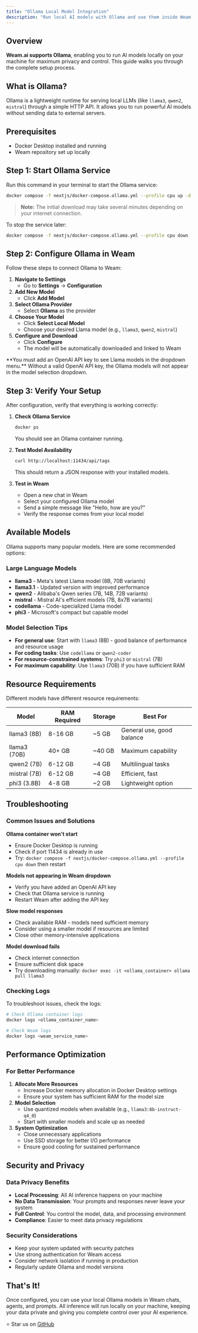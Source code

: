 ```yaml
---
title: "Ollama Local Model Integration"
description: "Run local AI models with Ollama and use them inside Weam.ai"
---
```


## Overview

**Weam.ai supports Ollama**, enabling you to run AI models locally on your machine for maximum privacy and control. This guide walks you through the complete setup process.

## What is Ollama?

Ollama is a lightweight runtime for serving local LLMs (like `llama3`, `qwen2`, `mistral`) through a simple HTTP API. It allows you to run powerful AI models without sending data to external servers.

## Prerequisites

- Docker Desktop installed and running
- Weam repository set up locally

## Step 1: Start Ollama Service

Run this command in your terminal to start the Ollama service:

```bash
docker compose -f nextjs/docker-compose.ollama.yml --profile cpu up -d
```

> **Note:** The initial download may take several minutes depending on your internet connection.

To stop the service later:

```bash
docker compose -f nextjs/docker-compose.ollama.yml --profile cpu down
```

## Step 2: Configure Ollama in Weam

Follow these steps to connect Ollama to Weam:

1. **Navigate to Settings**
   - Go to **Settings** → **Configuration**
2. **Add New Model**
   - Click **Add Model**
3. **Select Ollama Provider**
   - Select **Ollama** as the provider
4. **Choose Your Model**
   - Click **Select Local Model**
   - Choose your desired Llama model (e.g., `llama3`, `qwen2`, `mistral`)
5. **Configure and Download**
   - Click **Configure**
   - The model will be automatically downloaded and linked to Weam

<Warning>
  **You must add an OpenAI API key to see Llama models in the dropdown menu.** Without a valid OpenAI API key, the Ollama models will not appear in the model selection dropdown.
</Warning>

## Step 3: Verify Your Setup

After configuration, verify that everything is working correctly:

1. **Check Ollama Service**

   ```bash
   docker ps
   ```

   You should see an Ollama container running.
2. **Test Model Availability**

   ```bash
   curl http://localhost:11434/api/tags
   ```

   This should return a JSON response with your installed models.
3. **Test in Weam**
   - Open a new chat in Weam
   - Select your configured Ollama model
   - Send a simple message like "Hello, how are you?"
   - Verify the response comes from your local model

## Available Models

Ollama supports many popular models. Here are some recommended options:

### Large Language Models

- **llama3** - Meta's latest Llama model (8B, 70B variants)
- **llama3.1** - Updated version with improved performance
- **qwen2** - Alibaba's Qwen series (7B, 14B, 72B variants)
- **mistral** - Mistral AI's efficient models (7B, 8x7B variants)
- **codellama** - Code-specialized Llama model
- **phi3** - Microsoft's compact but capable model

### Model Selection Tips

- **For general use**: Start with `llama3` (8B) - good balance of performance and resource usage
- **For coding tasks**: Use `codellama` or `qwen2-coder`
- **For resource-constrained systems**: Try `phi3` or `mistral` (7B)
- **For maximum capability**: Use `llama3` (70B) if you have sufficient RAM

## Resource Requirements

Different models have different resource requirements:

| Model        | RAM Required | Storage | Best For                  |
| ------------ | ------------ | ------- | ------------------------- |
| llama3 (8B)  | 8-16 GB      | ~5 GB   | General use, good balance |
| llama3 (70B) | 40+ GB       | ~40 GB  | Maximum capability        |
| qwen2 (7B)   | 6-12 GB      | ~4 GB   | Multilingual tasks        |
| mistral (7B) | 6-12 GB      | ~4 GB   | Efficient, fast           |
| phi3 (3.8B)  | 4-8 GB       | ~2 GB   | Lightweight option        |

## Troubleshooting

### Common Issues and Solutions

**Ollama container won't start**

- Ensure Docker Desktop is running
- Check if port 11434 is already in use
- Try: `docker compose -f nextjs/docker-compose.ollama.yml --profile cpu down` then restart

**Models not appearing in Weam dropdown**

- Verify you have added an OpenAI API key
- Check that Ollama service is running
- Restart Weam after adding the API key

**Slow model responses**

- Check available RAM - models need sufficient memory
- Consider using a smaller model if resources are limited
- Close other memory-intensive applications

**Model download fails**

- Check internet connection
- Ensure sufficient disk space
- Try downloading manually: `docker exec -it <ollama_container> ollama pull llama3`

### Checking Logs

To troubleshoot issues, check the logs:

```bash
# Check Ollama container logs
docker logs <ollama_container_name>

# Check Weam logs
docker logs <weam_service_name>
```

## Performance Optimization

### For Better Performance

1. **Allocate More Resources**
   - Increase Docker memory allocation in Docker Desktop settings
   - Ensure your system has sufficient RAM for the model size
2. **Model Selection**
   - Use quantized models when available (e.g., `llama3:8b-instruct-q4_0`)
   - Start with smaller models and scale up as needed
3. **System Optimization**
   - Close unnecessary applications
   - Use SSD storage for better I/O performance
   - Ensure good cooling for sustained performance

## Security and Privacy

### Data Privacy Benefits

- **Local Processing**: All AI inference happens on your machine
- **No Data Transmission**: Your prompts and responses never leave your system
- **Full Control**: You control the model, data, and processing environment
- **Compliance**: Easier to meet data privacy regulations

### Security Considerations

- Keep your system updated with security patches
- Use strong authentication for Weam access
- Consider network isolation if running in production
- Regularly update Ollama and model versions


## That's It!

Once configured, you can use your local Ollama models in Weam chats, agents, and prompts. All inference will run locally on your machine, keeping your data private and giving you complete control over your AI experience.

⭐ Star us on [GitHub](https://github.com/Weam-ai/Weam) 